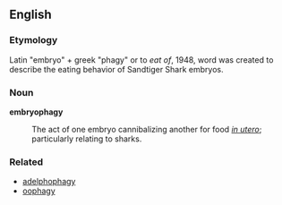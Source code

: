 ==English==

===Etymology===

Latin "embryo" + greek "phagy" or to ''eat of'', 1948, word was created to describe the eating behavior of Sandtiger Shark embryos.

===Noun===
'''embryophagy'''
: The act of one embryo cannibalizing another for food ''[[in utero]]''; particularly relating to sharks.

===Related===
* [[adelphophagy]]
* [[oophagy]]